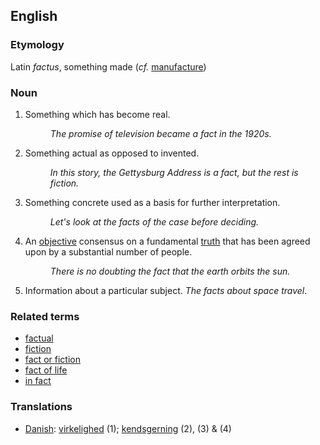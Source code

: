 == English ==

=== Etymology ===
Latin ''factus'', something made (''cf.'' [[manufacture]])

=== Noun ===

# Something which has become real.
#: ''The promise of television became a fact in the 1920s.''
# Something actual as opposed to invented.
#: ''In this story, the Gettysburg Address is a fact, but the rest is fiction.''
# Something concrete used as a basis for further interpretation.
#: ''Let's look at the facts of the case before deciding.''
#An [[objective]] consensus on a fundamental [[truth]] that has been agreed upon by a substantial number of people.
#: ''There is no doubting the fact that the earth orbits the sun.''
#Information about a particular subject. ''The facts about space travel''.

=== Related terms ===

*[[factual]]
*[[fiction]]
*[[fact or fiction]]
*[[fact of life]]
*[[in fact]]

===Translations===
*[[Danish]]: [[virkelighed]] (1); [[kendsgerning]] (2), (3) & (4)